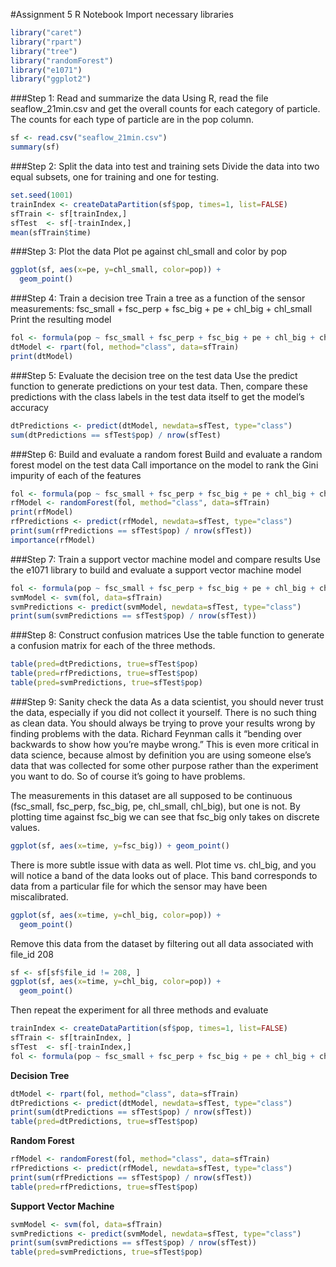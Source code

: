 #Assignment 5 R Notebook
Import necessary libraries
```r
library("caret")
library("rpart")
library("tree")
library("randomForest")
library("e1071")
library("ggplot2")
```

###Step 1: Read and summarize the data
Using R, read the file seaflow_21min.csv and get the overall counts for each category of particle. The counts for each type of particle are in the pop column.
```r
sf <- read.csv("seaflow_21min.csv")
summary(sf)
```
###Step 2: Split the data into test and training sets
Divide the data into two equal subsets, one for training and one for testing.

```r
set.seed(1001)
trainIndex <- createDataPartition(sf$pop, times=1, list=FALSE)
sfTrain <- sf[trainIndex,]
sfTest  <- sf[-trainIndex,]
mean(sfTrain$time)
```

###Step 3: Plot the data
Plot pe against chl_small and color by pop

```r
ggplot(sf, aes(x=pe, y=chl_small, color=pop)) +
  geom_point()
```

###Step 4: Train a decision tree
Train a tree as a function of the sensor measurements: fsc_small + fsc_perp + fsc_big + pe + chl_big + chl_small
Print the resulting model
```r
fol <- formula(pop ~ fsc_small + fsc_perp + fsc_big + pe + chl_big + chl_small)
dtModel <- rpart(fol, method="class", data=sfTrain)
print(dtModel)
```

###Step 5: Evaluate the decision tree on the test data
Use the predict function to generate predictions on your test data. Then, compare these predictions with the class labels in the test data itself to get the model's accuracy
```r
dtPredictions <- predict(dtModel, newdata=sfTest, type="class")
sum(dtPredictions == sfTest$pop) / nrow(sfTest)
```


###Step 6: Build and evaluate a random forest
Build and evaluate a random forest model on the test data
Call importance on the model to rank the Gini impurity of each of the features
```r
fol <- formula(pop ~ fsc_small + fsc_perp + fsc_big + pe + chl_big + chl_small)
rfModel <- randomForest(fol, method="class", data=sfTrain)
print(rfModel)
rfPredictions <- predict(rfModel, newdata=sfTest, type="class")
print(sum(rfPredictions == sfTest$pop) / nrow(sfTest))
importance(rfModel)
```


###Step 7: Train a support vector machine model and compare results
Use the e1071 library to build and evaluate a support vector machine model
```r
fol <- formula(pop ~ fsc_small + fsc_perp + fsc_big + pe + chl_big + chl_small)
svmModel <- svm(fol, data=sfTrain)
svmPredictions <- predict(svmModel, newdata=sfTest, type="class")
print(sum(svmPredictions == sfTest$pop) / nrow(sfTest))
```


###Step 8: Construct confusion matrices
Use the table function to generate a confusion matrix for each of the three methods.
```r
table(pred=dtPredictions, true=sfTest$pop)
table(pred=rfPredictions, true=sfTest$pop)
table(pred=svmPredictions, true=sfTest$pop)
```


###Step 9: Sanity check the data
As a data scientist, you should never trust the data, especially if you did not collect it yourself. There is no such thing as clean data. You should always be trying to prove your results wrong by finding problems with the data. Richard Feynman calls it "bending over backwards to show how you're maybe wrong." This is even more critical in data science, because almost by definition you are using someone else's data that was collected for some other purpose rather than the experiment you want to do. So of course it's going to have problems.

The measurements in this dataset are all supposed to be continuous (fsc_small, fsc_perp, fsc_big, pe, chl_small, chl_big), but one is not. By plotting time against fsc_big we can see that fsc_big only takes on discrete values.
```r
ggplot(sf, aes(x=time, y=fsc_big)) + geom_point()
```


There is more subtle issue with data as well. Plot time vs. chl_big, and you will notice a band of the data looks out of place. This band corresponds to data from a particular file for which the sensor may have been miscalibrated. 
```r
ggplot(sf, aes(x=time, y=chl_big, color=pop)) +
  geom_point()
```
Remove this data from the dataset by filtering out all data associated with file_id 208
```r
sf <- sf[sf$file_id != 208, ]
ggplot(sf, aes(x=time, y=chl_big, color=pop)) +
  geom_point()
```

Then repeat the experiment for all three methods and evaluate
```r
trainIndex <- createDataPartition(sf$pop, times=1, list=FALSE)
sfTrain <- sf[trainIndex, ]
sfTest  <- sf[-trainIndex,]
fol <- formula(pop ~ fsc_small + fsc_perp + fsc_big + pe + chl_big + chl_small)
```
**Decision Tree**
```r
dtModel <- rpart(fol, method="class", data=sfTrain)
dtPredictions <- predict(dtModel, newdata=sfTest, type="class")
print(sum(dtPredictions == sfTest$pop) / nrow(sfTest))
table(pred=dtPredictions, true=sfTest$pop)
```
**Random Forest**
```r
rfModel <- randomForest(fol, method="class", data=sfTrain)
rfPredictions <- predict(rfModel, newdata=sfTest, type="class")
print(sum(rfPredictions == sfTest$pop) / nrow(sfTest))
table(pred=rfPredictions, true=sfTest$pop)
```
**Support Vector Machine**
```r
svmModel <- svm(fol, data=sfTrain)
svmPredictions <- predict(svmModel, newdata=sfTest, type="class")
print(sum(svmPredictions == sfTest$pop) / nrow(sfTest))
table(pred=svmPredictions, true=sfTest$pop)
```
